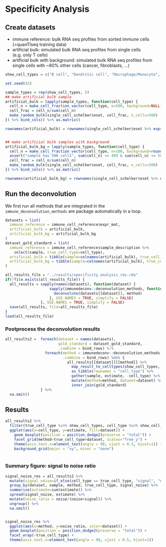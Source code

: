 # Specificity Analysis

## Create datasets

 * immune reference: bulk RNA seq profiles from sorted immune cells (=quanTIseq training data)
 * artificial bulk: simulated bulk RNA seq profiles from single cells (e.g. only T cells)
 * artificial bulk with background: simulated bulk RNA seq profiles from single cells with ~80% other cells (cancer, fibroblasts, ...)
 
 
```r
show_cell_types = c("B cell", "Dendritic cell", "Macrophage/Monocyte", "NK cell", "T cell CD4+", "T cell CD8+")
```

 
```r
set.seed(42)

sample_types = rep(show_cell_types, 5)
## make artificial bulk sample
artificial_bulk = lapply(sample_types, function(cell_type) {
  cell_n = make_cell_fraction_vector(cell_type, n=500, background=NULL)
  cell_frac = cell_n/sum(cell_n)
  make_random_bulk(single_cell_schelker$eset, cell_frac, n_cells=500)
}) %>% bind_cols() %>% as.matrix()

rownames(artificial_bulk) = rownames(single_cell_schelker$eset %>% exprs())


## make artificial bulk samples with background
artificial_bulk_bg = lapply(sample_types, function(cell_type) {
  cell_n = make_cell_fraction_vector(cell_type, n=100, background=round(400*(n_background_cells/sum(n_background_cells))))
  assert("sample has 500 cells", sum(cell_n) >= 499 & sum(cell_n) <= 501)
  cell_frac = cell_n/sum(cell_n)
  make_random_bulk(single_cell_schelker$eset, cell_frac, n_cells=500)
}) %>% bind_cols() %>% as.matrix()

rownames(artificial_bulk_bg) = rownames(single_cell_schelker$eset %>% exprs())
```


## Run the deconvolution
We first run all methods that are integrated in the `immune_deconvolution_methods` are package automatically in a loop. 
```r
datasets = list(
  immune_reference = immune_cell_reference$expr_mat,
  artificial_bulk = artificial_bulk,
  artificial_bulk_bg = artificial_bulk_bg
)
dataset_gold_standard = list(
  immune_reference = immune_cell_reference$sample_description %>%
    select(sample, true_cell_type=cell_type),
  artificial_bulk = tibble(sample=colnames(artificial_bulk), true_cell_type=sample_types),
  artificial_bulk_bg = tibble(sample=colnames(artificial_bulk), true_cell_type=sample_types)
)

all_results_file = "../results/specificity_analysis_res.rda"
if(!file.exists(all_results_file)) {
  all_results = sapply(names(datasets), function(dataset) {
                    sapply(immunedeconv::deconvolution_methods, function(method) {
                      deconvolute(datasets[[dataset]], method)
                    }, USE.NAMES = TRUE, simplify = FALSE)
                }, USE.NAMES = TRUE, simplify = FALSE)
  save(all_results, file=all_results_file)
}
load(all_results_file)
```

### Postprocess the deconvolution results
```r
all_results2 =  foreach(dataset = names(datasets), 
                        gold_standard = dataset_gold_standard,
                        .combine = bind_rows) %:% 
                  foreach(method = immunedeconv::deconvolution_methods,
                          .combine = bind_rows) %do% {
                            all_results[[dataset]][[method]] %>% 
                              map_result_to_celltypes(show_cell_types, method) %>% 
                              as_tibble(rownames = "cell_type") %>%
                              gather(sample, estimate, -cell_type) %>%
                              mutate(method=method, dataset=dataset) %>% 
                              inner_join(gold_standard)
                } %>% 
  na.omit()
```


## Results
```r
all_results2 %>%
  filter(true_cell_type %in% show_cell_types, cell_type %in% show_cell_types) %>% 
  ggplot(aes(x=cell_type, y=estimate, fill=dataset)) + 
    geom_boxplot(position = position_dodge2(preserve = "total")) + 
    facet_grid(method~true_cell_type+dataset, scales="free_y") + 
    theme(axis.text.x=element_text(angle = 90, vjust = 0.5, hjust=1)) +
    background_grid(major = "xy", minor = "none")
   


```


### Summary figure: signal to noise ratio
```r
signal_noise_res = all_results2 %>% 
  mutate(signal_noise=if_else(cell_type == true_cell_type, "signal", "noise")) %>%
  group_by(dataset, sample, method, true_cell_type, signal_noise) %>%
  summarise(estimate=sum(estimate)) %>% 
  spread(signal_noise, estimate) %>% 
  mutate(noise_ratio = noise/(noise+signal)) %>%
  ungroup() %>% 
  na.omit()


signal_noise_res %>% 
  ggplot(aes(x=method, y=noise_ratio, color=dataset)) + 
  geom_boxplot(position = position_dodge2(preserve = "total")) +
  facet_wrap(~true_cell_type) +
  theme(axis.text.x=element_text(angle = 90, vjust = 0.5, hjust=1))

```
